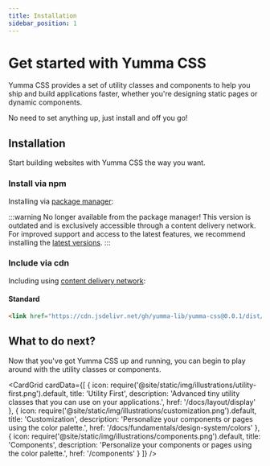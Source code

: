 ```yaml
---
title: Installation
sidebar_position: 1
---
```



# Get started with Yumma CSS

Yumma CSS provides a set of utility classes and components to help you ship and build applications faster, whether you're designing static pages or dynamic components.

No need to set anything up, just install and off you go!

## Installation

Start building websites with Yumma CSS the way you want.

### Install via npm

Installing via [package manager](https://www.npmjs.com/package/yummacss):

:::warning No longer available from the package manager!
This version is outdated and is exclusively accessible through a content delivery network. For improved support and access to the latest features, we recommend installing the [latest versions](/docs/installation).
:::

### Include via cdn

Including using [content delivery network](https://www.jsdelivr.com/package/npm/yummacss):

#### Standard

```html
<link href="https://cdn.jsdelivr.net/gh/yumma-lib/yumma-css@0.0.1/dist/yumma.css" rel="stylesheet" crossorigin="anonymous">
```

## What to do next?

Now that you've got Yumma CSS up and running, you can begin to play around with the utility classes or components.

<CardGrid
 cardData={[
    {
      icon: require('@site/static/img/illustrations/utility-first.png').default,
      title: 'Utility First',
      description: 'Advanced tiny utility classes that you can use on your applications.',
      href: '/docs/layout/display'
    },
    {
      icon: require('@site/static/img/illustrations/customization.png').default,
      title: 'Customization',
      description: 'Personalize your components or pages using the color palette.',
      href: '/docs/fundamentals/design-system/colors'
    },
    {
      icon: require('@site/static/img/illustrations/components.png').default,
      title: 'Components',
      description: 'Personalize your components or pages using the color palette.',
      href: '/components'
    }
 ]}
/>